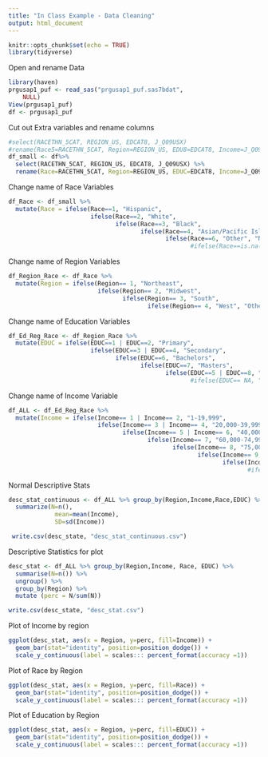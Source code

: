 ```yaml
---
title: "In Class Example - Data Cleaning"
output: html_document
---
```


```r
knitr::opts_chunk$set(echo = TRUE)
library(tidyverse)
```
Open and rename Data
```r
library(haven)
prgusap1_puf <- read_sas("prgusap1_puf.sas7bdat", 
    NULL)
View(prgusap1_puf)
df <- prgusap1_puf
```
Cut out Extra variables and rename columns
```r
#select(RACETHN_5CAT, REGION_US, EDCAT8, J_Q09USX)
#rename(Race5=RACETHN_5CAT, Region=REGION_US, EDU8=EDCAT8, Income=J_Q09USX)
df_small <- df%>%
  select(RACETHN_5CAT, REGION_US, EDCAT8, J_Q09USX) %>%
  rename(Race=RACETHN_5CAT, Region=REGION_US, EDUC=EDCAT8, Income=J_Q09USX)

```

Change name of Race Variables
```r
df_Race <- df_small %>%
  mutate(Race = ifelse(Race==1, "Hispanic",
                       ifelse(Race==2, "White",
                              ifelse(Race==3, "Black",
                                     ifelse(Race==4, "Asian/Pacific Islander",
                                            ifelse(Race==6, "Other", "Not Stated" ))))))
                                                   #ifelse(Race==is.na(NA), "Not Stated", "NA")))))))
```
Change name of Region Variables
```r
df_Region_Race <- df_Race %>%
  mutate(Region = ifelse(Region== 1, "Northeast",
                         ifelse(Region== 2, "Midwest",
                                ifelse(Region== 3, "South",
                                       ifelse(Region== 4, "West", "Other Region")))))
```
Change name of Education Variables
```r
df_Ed_Reg_Race <- df_Region_Race %>%
  mutate(EDUC = ifelse(EDUC==1 | EDUC==2, "Primary",
                       ifelse(EDUC==3 | EDUC==4, "Secondary",
                              ifelse(EDUC==6, "Bachelors",
                                     ifelse(EDUC==7, "Masters",
                                            ifelse(EDUC==5 | EDUC==8, "Professional", "Other"))))))
                                                   #ifelse(EDUC== NA, "Not Stated")))))))
```
Change name of Income Variable
```r
df_ALL <- df_Ed_Reg_Race %>%
  mutate(Income = ifelse(Income== 1 | Income== 2, "1-19,999",
                         ifelse(Income== 3 | Income== 4, "20,000-39,999",
                                ifelse(Income== 5 | Income== 6, "40,000-59,999",
                                       ifelse(Income== 7, "60,000-74,999",
                                              ifelse(Income== 8, "75,000-99,999",
                                                     ifelse(Income== 9, "100,000-149,999",
                                                            ifelse(Income== 10, "150,000 +", "Other" ))))))))
                                                                   #ifelse(Income== 11 | Income== is.na(NA), "Not Stated", "Other Income"))))))))) 
```
Normal Descriptive Stats
```r

desc_stat_continuous <- df_ALL %>% group_by(Region,Income,Race,EDUC) %>%
  summarize(N=n(),
             mean=mean(Income),
             SD=sd(Income))

 write.csv(desc_state, "desc_stat_continuous.csv")
```


Descriptive Statistics for plot
```r
desc_stat <- df_ALL %>% group_by(Region,Income, Race, EDUC) %>%
  summarise(N=n()) %>%
  ungroup() %>%
  group_by(Region) %>%
  mutate (perc = N/sum(N))

write.csv(desc_state, "desc_stat.csv")
```


Plot of Income by region
```r
ggplot(desc_stat, aes(x = Region, y=perc, fill=Income)) +
  geom_bar(stat="identity", position=position_dodge()) +
  scale_y_continuous(label = scales::: percent_format(accuracy =1))

```
Plot of Race by Region
```r
ggplot(desc_stat, aes(x = Region, y=perc, fill=Race)) +
  geom_bar(stat="identity", position=position_dodge()) +
  scale_y_continuous(label = scales::: percent_format(accuracy =1))
```
Plot of Education by Region
```r
ggplot(desc_stat, aes(x = Region, y=perc, fill=EDUC)) +
  geom_bar(stat="identity", position=position_dodge()) +
  scale_y_continuous(label = scales::: percent_format(accuracy =1))
```

